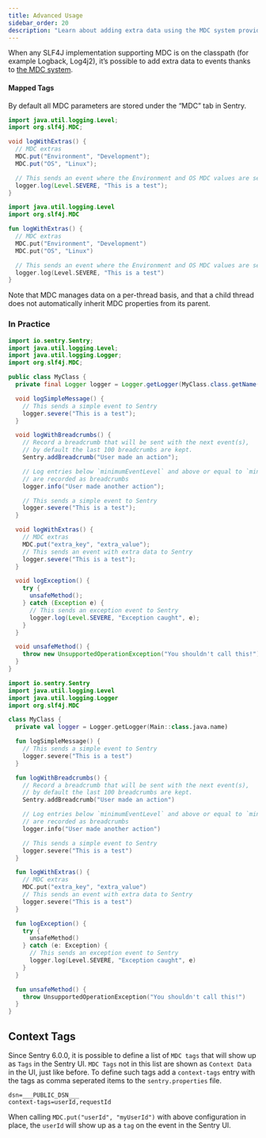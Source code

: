 ```yaml
---
title: Advanced Usage
sidebar_order: 20
description: "Learn about adding extra data using the MDC system provided by SLF4j."
---
```


When any SLF4J implementation supporting MDC is on the classpath (for example Logback, Log4j2), it’s possible to add extra data to events thanks to [the MDC system](https://logback.qos.ch/manual/mdc.html).

#### Mapped Tags

By default all MDC parameters are stored under the “MDC” tab in Sentry.

```java {tabTitle:Java}
import java.util.logging.Level;
import org.slf4j.MDC;

void logWithExtras() {
  // MDC extras
  MDC.put("Environment", "Development");
  MDC.put("OS", "Linux");

  // This sends an event where the Environment and OS MDC values are set as MDC entries
  logger.log(Level.SEVERE, "This is a test");
}
```

```kotlin {tabTitle:Kotlin}
import java.util.logging.Level
import org.slf4j.MDC

fun logWithExtras() {
  // MDC extras
  MDC.put("Environment", "Development")
  MDC.put("OS", "Linux")

  // This sends an event where the Environment and OS MDC values are set as MDC entries
  logger.log(Level.SEVERE, "This is a test")
}
```

Note that MDC manages data on a per-thread basis, and that a child thread does not automatically inherit MDC properties from its parent.

### In Practice

```java {tabTitle:Java}
import io.sentry.Sentry;
import java.util.logging.Level;
import java.util.logging.Logger;
import org.slf4j.MDC;

public class MyClass {
  private final Logger logger = Logger.getLogger(MyClass.class.getName());

  void logSimpleMessage() {
    // This sends a simple event to Sentry
    logger.severe("This is a test");
  }

  void logWithBreadcrumbs() {
    // Record a breadcrumb that will be sent with the next event(s),
    // by default the last 100 breadcrumbs are kept.
    Sentry.addBreadcrumb("User made an action");

    // Log entries below `minimumEventLevel` and above or equal to `minimumBreadcrumbLevel`
    // are recorded as breadcrumbs
    logger.info("User made another action");

    // This sends a simple event to Sentry
    logger.severe("This is a test");
  }

  void logWithExtras() {
    // MDC extras
    MDC.put("extra_key", "extra_value");
    // This sends an event with extra data to Sentry
    logger.severe("This is a test");
  }

  void logException() {
    try {
      unsafeMethod();
    } catch (Exception e) {
      // This sends an exception event to Sentry
      logger.log(Level.SEVERE, "Exception caught", e);
    }
  }

  void unsafeMethod() {
    throw new UnsupportedOperationException("You shouldn't call this!");
  }
}
```

```kotlin {tabTitle:Kotlin}
import io.sentry.Sentry
import java.util.logging.Level
import java.util.logging.Logger
import org.slf4j.MDC

class MyClass {
  private val logger = Logger.getLogger(Main::class.java.name)

  fun logSimpleMessage() {
    // This sends a simple event to Sentry
    logger.severe("This is a test")
  }

  fun logWithBreadcrumbs() {
    // Record a breadcrumb that will be sent with the next event(s),
    // by default the last 100 breadcrumbs are kept.
    Sentry.addBreadcrumb("User made an action")

    // Log entries below `minimumEventLevel` and above or equal to `minimumBreadcrumbLevel`
    // are recorded as breadcrumbs
    logger.info("User made another action")

    // This sends a simple event to Sentry
    logger.severe("This is a test")
  }

  fun logWithExtras() {
    // MDC extras
    MDC.put("extra_key", "extra_value")
    // This sends an event with extra data to Sentry
    logger.severe("This is a test")
  }

  fun logException() {
    try {
      unsafeMethod()
    } catch (e: Exception) {
      // This sends an exception event to Sentry
      logger.log(Level.SEVERE, "Exception caught", e)
    }
  }

  fun unsafeMethod() {
    throw UnsupportedOperationException("You shouldn't call this!")
  }
}
```

## Context Tags
Since Sentry 6.0.0, it is possible to define a list of `MDC tags` that will show up as `Tags` in the Sentry UI. `MDC Tags` not in this list are shown as `Context Data` in the UI, just like before.
To define such tags add a `context-tags` entry with the tags as comma seperated items to the `sentry.properties` file.

```properties {tabTitle:Properties}
dsn=___PUBLIC_DSN___
context-tags=userId,requestId
```

When calling `MDC.put("userId", "myUserId")` with above configuration in place, the `userId` will show up as a `tag` on the event in the Sentry UI.
